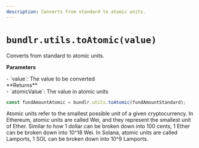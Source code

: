 ```yaml
---
description: Converts from standard to atomic units.
---
```



# `bundlr.utils.toAtomic(value)`

Converts from standard to atomic units.

**Parameters**

<div className="-mt-6" />- `value`: The value to be converted
<div className="-mt-6" />
**Returns**

<div className="-mt-6" />- `atomicValue`: The value in atomic units

```js
const fundAmountAtomic = bundlr.utils.toAtomic(fundAmountStandard);
```

<Callout type="info" emoji="ℹ️">
  Atomic units refer to the smallest possible unit of a given cryptocurrency. In
  Ethereum, atomic units are called Wei, and they represent the smallest unit of
  Ether. Similar to how 1 dollar can be broken down into 100 cents, 1 Ether can
  be broken down into 10^18 Wei. In Solana, atomic units are called Lamports, 1
  SOL can be broken down into 10^9 Lamports.
</Callout>
